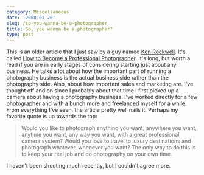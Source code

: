 ```yaml
---
category: Miscellaneous
date: '2008-01-26'
slug: /so-you-wanna-be-a-photographer
title: So, you wanna be a photographer?
type: post
---
```



This is an older article that I just saw by a guy named
[Ken Rockwell](KenRockwell.com). It's called
[How to Become a Professional Photographer](). It's long, but worth
a read if you are in early stages of considering starting just
about any business. He talks a lot about how the important part of
running a photography business is the actual business side rather
than the photography side. Also, about how important sales and
marketing are. I've thought off and on since I probably about that
time I first picked up a camera about having a photography
business. I've worked directly for a few photographer and with a
bunch more and freelanced myself for a while. From everything I've
seen, the article pretty well nails it. Perhaps my favorite quote
is up towards the top:
> Would you like to photograph anything you want, anywhere you want,
> anytime you want, any way you want, with a great professional
> camera system? Would you love to travel to luxury destinations and
> photograph whatever, whenever you want? The only way to do this is
> to keep your real job and do photography on your own time.

I haven't been shooting much recently, but I couldn't agree more.